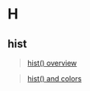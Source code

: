 # H {-}

## hist{-}
> [hist() overview](linkedin-learning.pxf.io/rweekly_histogram)

> [hist() and colors](https://linkedin-learning.pxf.io/rwkly_colors)
